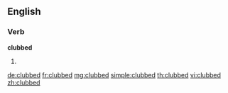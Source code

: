 ==English==

===Verb===
'''clubbed'''

# {{past of|[[club]]}}

[[de:clubbed]]
[[fr:clubbed]]
[[mg:clubbed]]
[[simple:clubbed]]
[[th:clubbed]]
[[vi:clubbed]]
[[zh:clubbed]]